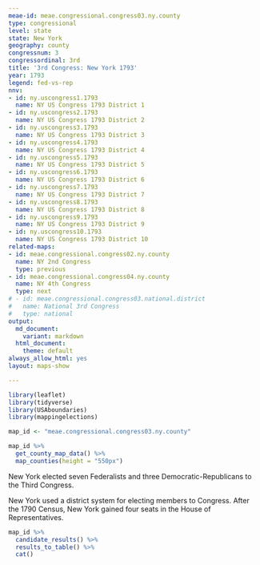 ```yaml
---
meae-id: meae.congressional.congress03.ny.county
type: congressional
level: state
state: New York
geography: county
congressnum: 3
congressordinal: 3rd
title: '3rd Congress: New York 1793'
year: 1793
legend: fed-vs-rep
nnv:
- id: ny.uscongress1.1793
  name: NY US Congress 1793 District 1
- id: ny.uscongress2.1793
  name: NY US Congress 1793 District 2
- id: ny.uscongress3.1793
  name: NY US Congress 1793 District 3
- id: ny.uscongress4.1793
  name: NY US Congress 1793 District 4
- id: ny.uscongress5.1793
  name: NY US Congress 1793 District 5
- id: ny.uscongress6.1793
  name: NY US Congress 1793 District 6
- id: ny.uscongress7.1793
  name: NY US Congress 1793 District 7
- id: ny.uscongress8.1793
  name: NY US Congress 1793 District 8
- id: ny.uscongress9.1793
  name: NY US Congress 1793 District 9
- id: ny.uscongress10.1793
  name: NY US Congress 1793 District 10
related-maps:
- id: meae.congressional.congress02.ny.county
  name: NY 2nd Congress
  type: previous
- id: meae.congressional.congress04.ny.county
  name: NY 4th Congress
  type: next
# - id: meae.congressional.congress03.national.district
#   name: National 3rd Congress
#   type: national
output:
  md_document:
    variant: markdown
  html_document:
    theme: default
always_allow_html: yes
layout: maps-show

---
```


```r
library(leaflet)
library(tidyverse)
library(USAboundaries)
library(mappingelections)

map_id <- "meae.congressional.congress03.ny.county"
```

<div class="map">

```r
map_id %>% 
  get_county_map_data() %>% 
  map_counties(height = "550px")
```

</div>

New York elected seven Federalists and three Democratic-Republicans to the Third Congress.

New York used a district system for electing members to Congress. After the 1790 Census, New York gained four seats in the House of Representatives.

<div class="results-table">

```r
map_id %>%
  candidate_results() %>%
  results_to_table() %>%
  cat()
```

</div>
